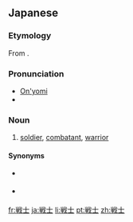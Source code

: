 ==Japanese==
{{ja-kanjitab|戦|士}}

===Etymology===
From {{etyl|zho|ja|sort=せんし}} {{term|sc=Hani|戰士}}.

===Pronunciation===
* [[音読み|On'yomi]]
* {{IPA|lang=ja|[sẽ̞ɴɕi]}}

===Noun===
{{ja-noun|s|hira=せんし|rom=senshi|kyu=戰士}}

# [[soldier]], [[combatant]], [[warrior]]

====Synonyms====
* {{sense|soldier}} {{l|ja|軍人|tr=[[ぐんじん]], ''[[gunjin]]''}}
* {{sense|combatant}} {{l|ja|戦闘員|tr=[[せんとういん]], ''[[sentōin]]''}}

[[fr:戦士]]
[[ja:戦士]]
[[li:戦士]]
[[pt:戦士]]
[[zh:戦士]]